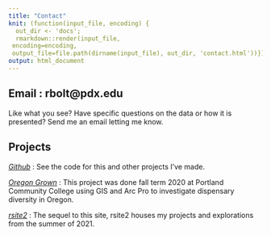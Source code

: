 ```yaml
---
title: "Contact"
knit: (function(input_file, encoding) {
  out_dir <- 'docs';
  rmarkdown::render(input_file,
 encoding=encoding,
 output_file=file.path(dirname(input_file), out_dir, 'contact.html'))})
output: html_document
---
```


## Email : rbolt@pdx.edu 

Like what you see? Have specific questions on the data or how it is presented? Send me an email letting me know.

## Projects 

*[Github](https://github.com/rbolt13)* : See the code for this and other projects I've made. 

*[Oregon Grown](https://rbolt13.github.io/Oregon-Grown/)* : This project was done fall term 2020 at Portland Community College using GIS and Arc Pro to investigate dispensary diversity in Oregon. 

*[rsite2](https://rbolt13.github.io/rsite2/index.html)* : The sequel to this site, rsite2 houses my projects and explorations from the summer of 2021. 
